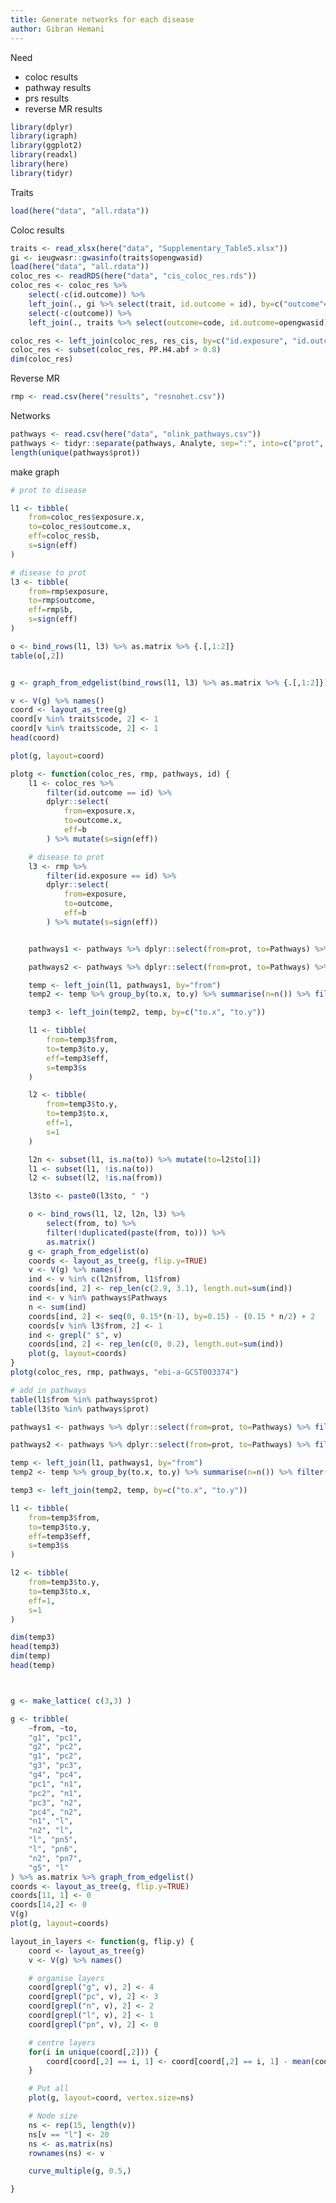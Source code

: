 ```yaml
---
title: Generate networks for each disease
author: Gibran Hemani
---
```


Need

- coloc results
- pathway results
- prs results
- reverse MR results


```r
library(dplyr)
library(igraph)
library(ggplot2)
library(readxl)
library(here)
library(tidyr)
```


Traits

```r
load(here("data", "all.rdata"))
```

Coloc results

```r
traits <- read_xlsx(here("data", "Supplementary_Table5.xlsx"))
gi <- ieugwasr::gwasinfo(traits$opengwasid)
load(here("data", "all.rdata"))
coloc_res <- readRDS(here("data", "cis_coloc_res.rds"))
coloc_res <- coloc_res %>%
    select(-c(id.outcome)) %>%
    left_join(., gi %>% select(trait, id.outcome = id), by=c("outcome"="trait")) %>%
    select(-c(outcome)) %>%
    left_join(., traits %>% select(outcome=code, id.outcome=opengwasid), by="id.outcome")

coloc_res <- left_join(coloc_res, res_cis, by=c("id.exposure", "id.outcome"))
coloc_res <- subset(coloc_res, PP.H4.abf > 0.8)
dim(coloc_res)
```

Reverse MR

```r
rmp <- read.csv(here("results", "resnohet.csv"))
```

Networks

```r
pathways <- read.csv(here("data", "olink_pathways.csv"))
pathways <- tidyr::separate(pathways, Analyte, sep=":", into=c("prot", "v1", "v2", "v3"))
length(unique(pathways$prot))
```

make graph

```r
# prot to disease

l1 <- tibble(
    from=coloc_res$exposure.x,
    to=coloc_res$outcome.x,
    eff=coloc_res$b,
    s=sign(eff)
)

# disease to prot
l3 <- tibble(
    from=rmp$exposure,
    to=rmp$outcome,
    eff=rmp$b,
    s=sign(eff)
)

o <- bind_rows(l1, l3) %>% as.matrix %>% {.[,1:2]}
table(o[,2])


g <- graph_from_edgelist(bind_rows(l1, l3) %>% as.matrix %>% {.[,1:2]})

v <- V(g) %>% names()
coord <- layout_as_tree(g)
coord[v %in% traits$code, 2] <- 1
coord[v %in% traits$code, 2] <- 1
head(coord)

plot(g, layout=coord)

```


```r
plotg <- function(coloc_res, rmp, pathways, id) {
    l1 <- coloc_res %>%
        filter(id.outcome == id) %>%
        dplyr::select(
            from=exposure.x,
            to=outcome.x,
            eff=b
        ) %>% mutate(s=sign(eff))

    # disease to prot
    l3 <- rmp %>%
        filter(id.exposure == id) %>%
        dplyr::select(
            from=exposure,
            to=outcome,
            eff=b
        ) %>% mutate(s=sign(eff))


    pathways1 <- pathways %>% dplyr::select(from=prot, to=Pathways) %>% filter(from %in% l1$from)

    pathways2 <- pathways %>% dplyr::select(from=prot, to=Pathways) %>% filter(from %in% l2$to)

    temp <- left_join(l1, pathways1, by="from")
    temp2 <- temp %>% group_by(to.x, to.y) %>% summarise(n=n()) %>% filter(n > 1)

    temp3 <- left_join(temp2, temp, by=c("to.x", "to.y"))

    l1 <- tibble(
        from=temp3$from,
        to=temp3$to.y,
        eff=temp3$eff,
        s=temp3$s
    )

    l2 <- tibble(
        from=temp3$to.y,
        to=temp3$to.x,
        eff=1,
        s=1
    )

    l2n <- subset(l1, is.na(to)) %>% mutate(to=l2$to[1])
    l1 <- subset(l1, !is.na(to))
    l2 <- subset(l2, !is.na(from))

    l3$to <- paste0(l3$to, " ")

    o <- bind_rows(l1, l2, l2n, l3) %>% 
        select(from, to) %>% 
        filter(!duplicated(paste(from, to))) %>%
        as.matrix()
    g <- graph_from_edgelist(o)
    coords <- layout_as_tree(g, flip.y=TRUE)
    v <- V(g) %>% names()
    ind <- v %in% c(l2n$from, l1$from)
    coords[ind, 2] <- rep_len(c(2.9, 3.1), length.out=sum(ind))
    ind <- v %in% pathways$Pathways
    n <- sum(ind)
    coords[ind, 2] <- seq(0, 0.15*(n-1), by=0.15) - (0.15 * n/2) + 2
    coords[v %in% l3$from, 2] <- 1
    ind <- grepl(" $", v)
    coords[ind, 2] <- rep_len(c(0, 0.2), length.out=sum(ind))
    plot(g, layout=coords)
}
plotg(coloc_res, rmp, pathways, "ebi-a-GCST003374")
```



```r

# add in pathways
table(l1$from %in% pathways$prot)
table(l3$to %in% pathways$prot)

pathways1 <- pathways %>% dplyr::select(from=prot, to=Pathways) %>% filter(from %in% l1$from)

pathways2 <- pathways %>% dplyr::select(from=prot, to=Pathways) %>% filter(from %in% l2$to)

temp <- left_join(l1, pathways1, by="from")
temp2 <- temp %>% group_by(to.x, to.y) %>% summarise(n=n()) %>% filter(n > 1)

temp3 <- left_join(temp2, temp, by=c("to.x", "to.y"))

l1 <- tibble(
    from=temp3$from,
    to=temp3$to.y,
    eff=temp3$eff,
    s=temp3$s
)

l2 <- tibble(
    from=temp3$to.y,
    to=temp3$to.x,
    eff=1,
    s=1
)

dim(temp3)
head(temp3)
dim(temp)
head(temp)




```


```r
g <- make_lattice( c(3,3) )

g <- tribble(
    ~from, ~to,
    "g1", "pc1",
    "g2", "pc2",
    "g1", "pc2",
    "g3", "pc3",
    "g4", "pc4",
    "pc1", "n1",
    "pc2", "n1",
    "pc3", "n2",
    "pc4", "n2",
    "n1", "l",
    "n2", "l",
    "l", "pn5",
    "l", "pn6",
    "n2", "pn7",
    "g5", "l"
) %>% as.matrix %>% graph_from_edgelist()
coords <- layout_as_tree(g, flip.y=TRUE)
coords[11, 1] <- 0
coords[14,2] <- 0
V(g)
plot(g, layout=coords)
```



```r
layout_in_layers <- function(g, flip.y) {
    coord <- layout_as_tree(g)
    v <- V(g) %>% names()

    # organise layers
    coord[grepl("g", v), 2] <- 4
    coord[grepl("pc", v), 2] <- 3
    coord[grepl("n", v), 2] <- 2
    coord[grepl("l", v), 2] <- 1
    coord[grepl("pn", v), 2] <- 0

    # centre layers
    for(i in unique(coord[,2])) {
        coord[coord[,2] == i, 1] <- coord[coord[,2] == i, 1] - mean(coord[coord[,2] == i, 1])
    }

    # Put all 
    plot(g, layout=coord, vertex.size=ns)

    # Node size
    ns <- rep(15, length(v))
    ns[v == "l"] <- 20
    ns <- as.matrix(ns)
    rownames(ns) <- v

    curve_multiple(g, 0.5,)

}

```
